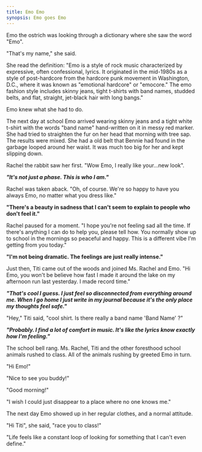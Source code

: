 ```yaml
---
title: Emo Emo
synopsis: Emo goes Emo
---
```


Emo the ostrich was looking through a dictionary where she saw the word "Emo".

"That's my name," she said.

She read the definition: "Emo is a style of rock music characterized by expressive, often confessional, lyrics. It originated in the mid-1980s as a style of post-hardcore from the hardcore punk movement in Washington, D.C., where it was known as "emotional hardcore" or "emocore." The emo fashion style includes skinny jeans, tight t-shirts with band names, studded belts, and flat, straight, jet-black hair with long bangs."

Emo knew what she had to do.

The next day at school Emo arrived wearing skinny jeans and a tight white t-shirt with the words "band name" hand-written on it in messy red marker.  She had tried to straighten the fur on her head that morning with tree sap.  The results were mixed.  She had a old belt that Bennie had found in the garbage looped around her waist.  It was much too big for her and kept slipping down.

Rachel the rabbit saw her first.  "Wow Emo, I really like your...new look".

***"It's not just a phase. This is who I am."***

Rachel was taken aback. "Oh, of course.  We're so happy to have you always Emo, no matter what you dress like."

**"There's a beauty in sadness that I can't seem to explain to people who don't feel it."**

Rachel paused for a moment.  "I hope you're not feeling sad all the time.  If there's anything I can do to help you, please tell how.  You normally show up to school in the mornings so peaceful and happy.  This is a different vibe I'm getting from you today."

**"I'm not being dramatic. The feelings are just really intense."**

Just then, Titi came out of the woods and joined Ms. Rachel and Emo. "Hi Emo, you won't be believe how fast I made it around the lake on my afternoon run last yesterday.  I made record time."

***"That's cool I guess. I just feel so disconnected from everything around me. When I go home I just write in my journal because it's the only place my thoughts feel safe."***

"Hey," Titi said, "cool shirt.  Is there really a band name 'Band Name' ?"

***"Probably. I find a lot of comfort in music. It's like the lyrics know exactly how I'm feeling."***

The school bell rang.  Ms. Rachel, Titi and the other foresthood school animals rushed to class. All of the animals rushing by greeted Emo in turn.

"Hi Emo!"

"Nice to see you buddy!"

"Good morning!"

"I wish I could just disappear to a place where no one knows me."

The next day Emo showed up in her regular clothes, and a normal attitude.

"Hi Titi", she said, "race you to class!"

"Life feels like a constant loop of looking for something that I can't even define."
